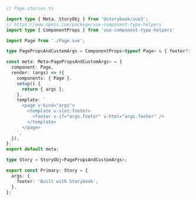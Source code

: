 ```ts
// Page.stories.ts

import type { Meta, StoryObj } from '@storybook/vue3';
// https://www.npmjs.com/package/vue-component-type-helpers
import type { ComponentProps } from 'vue-component-type-helpers'

import Page from './Page.vue';

type PagePropsAndCustomArgs = ComponentProps<typeof Page> & { footer?: string };

const meta: Meta<PagePropsAndCustomArgs> = {
  component: Page,
  render: (args) => ({
    components: { Page },
    setup() {
      return { args };
    },
    template: `
      <page v-bind="args">
        <template v-slot:footer>
          <footer v-if="args.footer" v-html="args.footer" />
        </template>
      </page>
    `,
  }),
};
export default meta;

type Story = StoryObj<PagePropsAndCustomArgs>;

export const Primary: Story = {
  args: {
    footer: 'Built with Storybook',
  },
};
```
